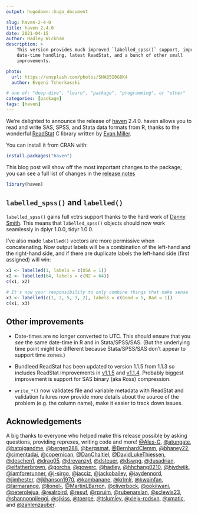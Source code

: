 ```yaml
---
output: hugodown::hugo_document

slug: haven-2-4-0
title: haven 2.4.0
date: 2021-04-15
author: Hadley Wickham
description: >
    This version provides much improved `labelled_spss()` support, improved
    date-time handling, latest ReadStat, and a bunch of other small 
    improvements.

photo:
  url: https://unsplash.com/photos/SHA85I0G8K4
  author: Evgeni Tcherkasski

# one of: "deep-dive", "learn", "package", "programming", or "other"
categories: [package] 
tags: [haven]
---
```


We're delighted to announce the release of [haven](https://haven.tidyverse.org) 2.4.0. haven allows you to read and write SAS, SPSS, and Stata data formats from R, thanks to the wonderful [ReadStat](https://github.com/WizardMac/ReadStat) C library written by [Evan Miller](https://www.evanmiller.org/).

You can install it from CRAN with:

```r
install.packages("haven")
```

This blog post will show off the most important changes to the package; you can see a full list of changes in the [release notes](https://github.com/tidyverse/haven/releases/tag/v2.4.0)

```r
library(haven)
```

## `labelled_spss()` and `labelled()`

`labelled_spss()` gains full vctrs support thanks to the hard work of [Danny Smith](https://github.com/gorcha). This means that `labelled_spss()` objects should now work seamlessly in dplyr 1.0.0, tidyr 1.0.0.

I've also made `labelled()` vectors are more permissive when concatenating. Now output labels will be a combination of the left-hand and the right-hand side, and if there are duplicate labels the left-hand side (first assigned) will win:

```r
x1 <- labelled(1, labels = c(USA = 1))
x2 <- labelled(64, labels = c(NZ = 64))
c(x1, x2)

# It's now your responsibility to only combine things that make sense
x3 <- labelled(c(1, 2, 5, 3, 2), labels = c(Good = 5, Bad = 1))
c(x1, x3)
```

## Other improvements

* Date-times are no longer converted to UTC. This should ensure that you *see* 
  the same date-time in R and in Stata/SPSS/SAS. (But the underlying time point 
  might be different because Stata/SPSS/SAS don't appear to support time zones.)

* Bundleed ReadStat has been updated to version 1.1.5 from 1.1.3 so 
  includes ReadStat improvements in 
  [v1.1.5](https://github.com/WizardMac/ReadStat/releases/tag/v1.1.5)
  and [v1.1.4](https://github.com/WizardMac/ReadStat/releases/tag/v1.1.4).
  Probably biggest improvement is support for SAS binary (aka Ross) compression.

* `write_*()` now validates file and variable metadata with ReadStat and
  validation failures now provide more details about the source of the problem 
  (e.g. the column name), make it easier to track down issues.

## Acknowledgements

A big thanks to everyone who helped make this release possible by asking questions, providing reprexes, writing code and more! [&#x0040;Ales-G](https://github.com/Ales-G), [&#x0040;atungate](https://github.com/atungate), [&#x0040;batpigandme](https://github.com/batpigandme), [&#x0040;bergen288](https://github.com/bergen288), [&#x0040;bergsmat](https://github.com/bergsmat), [&#x0040;BernhardClemm](https://github.com/BernhardClemm), [&#x0040;bhaney22](https://github.com/bhaney22), [&#x0040;cimentadaj](https://github.com/cimentadaj), [&#x0040;copernican](https://github.com/copernican), [&#x0040;DanChaltiel](https://github.com/DanChaltiel), [&#x0040;DavidLukeThiessen](https://github.com/DavidLukeThiessen), [&#x0040;deschen1](https://github.com/deschen1), [&#x0040;drag05](https://github.com/drag05), [&#x0040;drevanzyl](https://github.com/drevanzyl), [&#x0040;dsteuer](https://github.com/dsteuer), [&#x0040;dswpg](https://github.com/dswpg), [&#x0040;dusadrian](https://github.com/dusadrian), [&#x0040;elfatherbrown](https://github.com/elfatherbrown), [&#x0040;gorcha](https://github.com/gorcha), [&#x0040;gowerc](https://github.com/gowerc), [&#x0040;hadley](https://github.com/hadley), [&#x0040;hhchang0210](https://github.com/hhchang0210), [&#x0040;hjvdwijk](https://github.com/hjvdwijk), [&#x0040;iamforerunner](https://github.com/iamforerunner), [&#x0040;j-sirgo](https://github.com/j-sirgo), [&#x0040;jacciz](https://github.com/jacciz), [&#x0040;jackobailey](https://github.com/jackobailey), [&#x0040;jaydennord](https://github.com/jaydennord), [&#x0040;jimhester](https://github.com/jimhester), [&#x0040;jkhanson1970](https://github.com/jkhanson1970), [&#x0040;kambanane](https://github.com/kambanane), [&#x0040;krlmlr](https://github.com/krlmlr), [&#x0040;kwainfan](https://github.com/kwainfan), [&#x0040;larmarange](https://github.com/larmarange), [&#x0040;lionel-](https://github.com/lionel-), [&#x0040;MartinLBarron](https://github.com/MartinLBarron), [&#x0040;oliverbock](https://github.com/oliverbock), [&#x0040;ookiiwani](https://github.com/ookiiwani), [&#x0040;peterolejua](https://github.com/peterolejua), [&#x0040;realrbird](https://github.com/realrbird), [&#x0040;resuf](https://github.com/resuf), [&#x0040;rpruim](https://github.com/rpruim), [&#x0040;rubenarslan](https://github.com/rubenarslan), [&#x0040;sclewis23](https://github.com/sclewis23), [&#x0040;shannonpileggi](https://github.com/shannonpileggi), [&#x0040;sjkiss](https://github.com/sjkiss), [&#x0040;toerpe](https://github.com/toerpe), [&#x0040;tslumley](https://github.com/tslumley), [&#x0040;xlejx-rodsxn](https://github.com/xlejx-rodsxn), [&#x0040;xmatic](https://github.com/xmatic), and [&#x0040;zahlenzauber](https://github.com/zahlenzauber).
